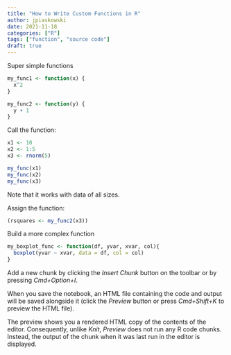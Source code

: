 ```yaml
---
title: "How to Write Custom Functions in R"
author: jpiaskowski
date: 2021-11-18
categories: ["R"]
tags: ["function", "source code"]
draft: true
---
```



Super simple functions
```r
my_func1 <- function(x) {
  x^2
}

my_func2 <- function(y) {
  y + 1
}
```
Call the function:
```r
x1 <- 10
x2 <- 1:5
x3 <- rnorm(5)

my_func(x1)
my_func(x2)
my_func(x3)
```
Note that it works with data of all sizes. 

Assign the function:
```r
(rsquares <- my_func2(x3))
```

Build a more complex function
```r
my_boxplot_func <- function(df, yvar, xvar, col){
  boxplot(yvar ~ xvar, data = df, col = col)
}
```

Add a new chunk by clicking the *Insert Chunk* button on the toolbar or by pressing *Cmd+Option+I*.

When you save the notebook, an HTML file containing the code and output will be saved alongside it (click the *Preview* button or press *Cmd+Shift+K* to preview the HTML file). 

The preview shows you a rendered HTML copy of the contents of the editor. Consequently, unlike *Knit*, *Preview* does not run any R code chunks. Instead, the output of the chunk when it was last run in the editor is displayed.

